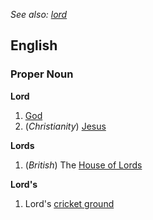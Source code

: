 ''See also: [[lord]]''
==English==
===Proper Noun===
'''Lord'''
#[[God]]
#(''Christianity'') [[Jesus]]
'''Lords'''
#(''British'') The [[House of Lords]]
'''Lord's'''
#{{cricket}} Lord's [[cricket ground]]
